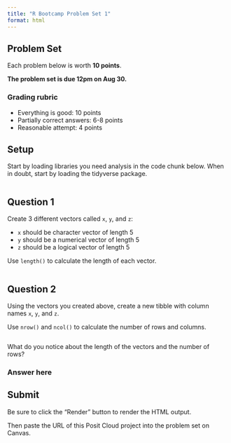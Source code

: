 ```yaml
---
title: "R Bootcamp Problem Set 1"
format: html
---
```


## Problem Set

Each problem below is worth **10 points**.

**The problem set is due 12pm on Aug 30.**

### Grading rubric

-   Everything is good: 10 points
-   Partially correct answers: 6-8 points
-   Reasonable attempt: 4 points

## Setup

Start by loading libraries you need analysis in the code chunk below. When in doubt, start by loading the tidyverse package.

```r
```

## Question 1

Create 3 different vectors called `x`, `y`, and `z`:

-   `x` should be character vector of length 5
-   `y` should be a numerical vector of length 5
-   `z` should be a logical vector of length 5

Use `length()` to calculate the length of each vector.

```r
```

## Question 2

Using the vectors you created above, create a new tibble with column names `x`, `y`, and `z`.

Use `nrow()` and `ncol()` to calculate the number of rows and columns.

```r
```

What do you notice about the length of the vectors and the number of rows?

### Answer here

## Submit

Be sure to click the "Render" button to render the HTML output.

Then paste the URL of this Posit Cloud project into the problem set on Canvas.

